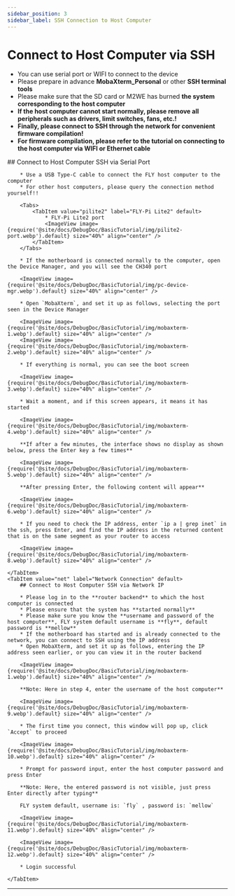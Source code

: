 ```yaml
---
sidebar_position: 3
sidebar_label: SSH Connection to Host Computer
---
```


# Connect to Host Computer via SSH


* You can use serial port or WIFI to connect to the device
* Please prepare in advance **MobaXterm_Personal** or other **SSH terminal tools**
* Please make sure that the SD card or M2WE has burned **the system corresponding to the host computer**
* **If the host computer cannot start normally, please remove all peripherals such as drivers, limit switches, fans, etc.!**
* **Finally, please connect to SSH through the network for convenient firmware compilation!**
* **For firmware compilation, please refer to the tutorial on connecting to the host computer via WIFI or Ethernet cable**

<Tabs>
    <TabItem value="serial" label="Serial Port Connection" default>
        ## Connect to Host Computer SSH via Serial Port

        * Use a USB Type-C cable to connect the FLY host computer to the computer
        * For other host computers, please query the connection method yourself!!

        <Tabs>
            <TabItem value="pilite2" label="FLY-Pi Lite2" default>
                * FLY-Pi Lite2 port
                <ImageView image={require('@site/docs/DebugDoc/BasicTutorial/img/pilite2-port.webp').default} size="40%" align="center" />
            </TabItem>
        </Tabs>

        * If the motherboard is connected normally to the computer, open the Device Manager, and you will see the CH340 port

        <ImageView image={require('@site/docs/DebugDoc/BasicTutorial/img/pc-device-mgr.webp').default} size="40%" align="center" />

        * Open `MobaXterm`, and set it up as follows, selecting the port seen in the Device Manager

        <ImageView image={require('@site/docs/DebugDoc/BasicTutorial/img/mobaxterm-1.webp').default} size="40%" align="center" />
        <ImageView image={require('@site/docs/DebugDoc/BasicTutorial/img/mobaxterm-2.webp').default} size="40%" align="center" />

        * If everything is normal, you can see the boot screen

        <ImageView image={require('@site/docs/DebugDoc/BasicTutorial/img/mobaxterm-3.webp').default} size="40%" align="center" />

        * Wait a moment, and if this screen appears, it means it has started

        <ImageView image={require('@site/docs/DebugDoc/BasicTutorial/img/mobaxterm-4.webp').default} size="40%" align="center" />

        **If after a few minutes, the interface shows no display as shown below, press the Enter key a few times**

        <ImageView image={require('@site/docs/DebugDoc/BasicTutorial/img/mobaxterm-5.webp').default} size="40%" align="center" />

        **After pressing Enter, the following content will appear**

        <ImageView image={require('@site/docs/DebugDoc/BasicTutorial/img/mobaxterm-6.webp').default} size="40%" align="center" />

        * If you need to check the IP address, enter `ip a | grep inet` in the ssh, press Enter, and find the IP address in the returned content that is on the same segment as your router to access

        <ImageView image={require('@site/docs/DebugDoc/BasicTutorial/img/mobaxterm-8.webp').default} size="40%" align="center" />

    </TabItem>
    <TabItem value="net" label="Network Connection" default>
        ## Connect to Host Computer SSH via Network IP

        * Please log in to the **router backend** to which the host computer is connected
        * Please ensure that the system has **started normally**
        * Please make sure you know the **username and password of the host computer**, FLY system default username is **fly**, default password is **mellow**
        * If the motherboard has started and is already connected to the network, you can connect to SSH using the IP address
        * Open MobaXterm, and set it up as follows, entering the IP address seen earlier, or you can view it in the router backend

        <ImageView image={require('@site/docs/DebugDoc/BasicTutorial/img/mobaxterm-1.webp').default} size="40%" align="center" />

        **Note: Here in step 4, enter the username of the host computer**

        <ImageView image={require('@site/docs/DebugDoc/BasicTutorial/img/mobaxterm-9.webp').default} size="40%" align="center" />

        * The first time you connect, this window will pop up, click `Accept` to proceed

        <ImageView image={require('@site/docs/DebugDoc/BasicTutorial/img/mobaxterm-10.webp').default} size="40%" align="center" />

        * Prompt for password input, enter the host computer password and press Enter

        **Note: Here, the entered password is not visible, just press Enter directly after typing**

        FLY system default, username is: `fly` , password is: `mellow`

        <ImageView image={require('@site/docs/DebugDoc/BasicTutorial/img/mobaxterm-11.webp').default} size="40%" align="center" />

        <ImageView image={require('@site/docs/DebugDoc/BasicTutorial/img/mobaxterm-12.webp').default} size="40%" align="center" />

        * Login successful

    </TabItem>
</Tabs>

----
